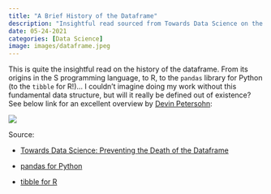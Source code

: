 ```yaml
---
title: "A Brief History of the Dataframe"
description: "Insightful read sourced from Towards Data Science on the history of the dataframe - From its origins in the S programming language, to R, to pandas for Python (to the tibble for R)."
date: 05-24-2021
categories: [Data Science]
image: images/dataframe.jpeg
---
```


This is quite the insightful read on the history of the dataframe. From its origins in the S programming language, to R, to the `pandas` library for Python (to the `tibble` for R!)... I couldn't imagine doing my work without this fundamental data structure, but will it really be defined out of existence? See below link for an excellent overview by [Devin Petersohn](https://devin-petersohn.medium.com/):

![](images/dataframe.jpeg)

Source:

* [Towards Data Science: Preventing the Death of the Dataframe](https://towardsdatascience.com/preventing-the-death-of-the-dataframe-8bca1c0f83c8)

* [pandas for Python](https://pandas.pydata.org/)

* [tibble for R](https://tibble.tidyverse.org/)